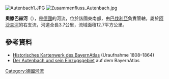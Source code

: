 {{No footnotes|time=2020-08-22T07:42:27+00:00}}
{{Coord|49|58|21|N|9|18|2|E|display=title}}
[[Image:Autenbach1.JPG|right]]
[[Image:Zusammenfluss_Autenbach.jpg|right]]

'''奧滕巴赫河'''（{{lang-de|Autenbach}}），是[[德國|德國]]的河流，位於該國東南部，由[[巴伐利亞|巴伐利亞]]負責管轄，屬於[[阿沙夫河|阿沙夫河]]的右支流，河道全長3.7公里，流域面積12.7平方公里。

==參考資料==
* [http://geoportal.bayern.de/bayernatlas/?zoom=14&Y=4307265.83&X=5540588.18&lang=de&topic=ba&bgLayer=historisch&catalogNodes=122 Historisches Kartenwerk des BayernAtlas] {{Wayback|url=http://geoportal.bayern.de/bayernatlas/?zoom=14&Y=4307265.83&X=5540588.18&lang=de&topic=ba&bgLayer=historisch&catalogNodes=122 |date=20160304122945 }} (Uraufnahme 1808–1864)
* [http://geoportal.bayern.de/bayernatlas/default?lon=4307658.5&lat=5540939.5&zoom=10&base=951 Der Autenbach und sein Einzugsgebiet] auf dem BayernAtlas

{{Germany-geo-stub}}
[[Category:德國河流|Category:德國河流]]